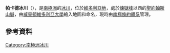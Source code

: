 {{coord|77|21|S|162|10|E|display=title}}

'''帕卡德冰川'''（{{lang-en|Packard Glacier}}），是[[南極洲|南極洲]]的[[冰川|冰川]]，位於[[維多利亞地|維多利亞地]]，處於[[煉獄峰|煉獄峰]]以西的[[聖約翰斯山脈|聖約翰斯山脈]]，由[[威靈頓維多利亞大學|威靈頓維多利亞大學]]繪入地圖和命名，現時由[[南極條約體系|南極條約體系]]管理。

==參考資料==
{{usgs-gazetteer}}

{{DEFAULTSORT:Packard Glacier}}
[[Category:南極洲冰川|Category:南極洲冰川]]


{{McMurdoDryValleys-geo-stub}}